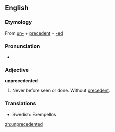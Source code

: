 ==English==
===Etymology===
From [[un-]] + [[precedent]] + [[-ed]]

===Pronunciation===
*{{audio|en-us-unprecedented.ogg|Audio (US)}}

===Adjective===
'''unprecedented'''
# Never before seen or done.  Without [[precedent]].

===Translations===
* Swedish: Exempellös

[[zh:unprecedented]]